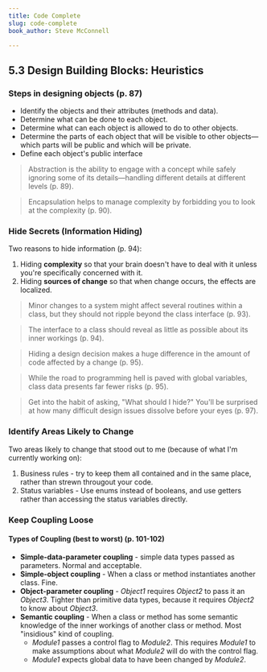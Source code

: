 ```yaml
---
title: Code Complete
slug: code-complete
book_author: Steve McConnell

---
```

## 5.3 Design Building Blocks: Heuristics

### Steps in designing objects (p. 87)

- Identify the objects and their attributes (methods and data).
- Determine what can be done to each object.
- Determine what can each object is allowed to do to other objects.
- Determine the parts of each object that will be visible to other objects—which parts will be public and which will be private.
- Define each object's public interface

> Abstraction is the ability to engage with a concept while safely ignoring some of its details—handling different details at different levels (p. 89).

> Encapsulation helps to manage complexity by forbidding you to look at the complexity (p. 90).

### Hide Secrets (Information Hiding)

Two reasons to hide information (p. 94):

1. Hiding **complexity** so that your brain doesn't have to deal with it unless you're specifically concerned with it.
2. Hiding **sources of change** so that when change occurs, the effects are localized.

> Minor changes to a system might affect several routines within a class, but they should not ripple beyond the class interface (p. 93).

> The interface to a class should reveal as little as possible about its inner workings (p. 94).

> Hiding a design decision makes a huge difference in the amount of code affected by a change (p. 95).

> While the road to programming hell is paved with global variables, class data presents far fewer risks (p. 95).

> Get into the habit of asking, "What should I hide?" You'll be surprised at how many difficult design issues dissolve before your eyes (p. 97).

### Identify Areas Likely to Change

Two areas likely to change that stood out to me (because of what I'm currently working on):

1. Business rules - try to keep them all contained and in the same place, rather than strewn througout your code.
2. Status variables - Use enums instead of booleans, and use getters rather than accessing the status variables directly.

### Keep Coupling Loose

#### Types of Coupling (best to worst) (p. 101-102)

- **Simple-data-parameter coupling** - simple data types passed as parameters. Normal and acceptable.
- **Simple-object coupling** - When a class or method instantiates another class. Fine.
- **Object-parameter coupling** - _Object1_ requires _Object2_ to pass it an _Object3_. Tighter than primitive data types, because it requires _Object2_ to know about _Object3_.
- **Semantic coupling** - When a class or method has some semantic knowledge of the inner workings of another class or method. Most "insidious" kind of coupling.
  - _Module1_ passes a control flag to _Module2_. This requires _Module1_ to make assumptions about what _Module2_ will do with the control flag.
  - _Module1_ expects global data to have been changed by _Module2_.